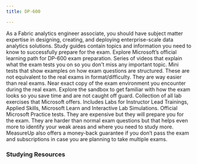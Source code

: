 ```yaml
---
title: DP-600

---
```


<Card title="Get Started" icon="star"> 
  <LinkCard title="Exam DP-600: Fabric Analytics Engineer" href="https://learn.microsoft.com/en-us/credentials/certifications/fabric-analytics-engineer-associate?WT.mc_id=studentamb_165290" target="_blank"/>
As a Fabric analytics engineer associate, you should have subject matter expertise in designing, creating, and deploying enterprise-scale data analytics solutions.
  <LinkCard title="DP-600 Study Guide" href="https://learn.microsoft.com/en-us/credentials/certifications/resources/study-guides/dp-600?WT.mc_id=studentamb_165290" target="_blank"/>
      Study guides contain topics and information you need to know to successfully prepare for the exam.
  <LinkCard title="Microsoft Learn" href="https://learn.microsoft.com/training/courses/dp-600t00/?WT.mc_id=studentamb_165290" target="_blank"/>
Explore Microsoft’s official learning path for DP-600 exam preparation.
  <LinkCard title="Readiness Zone" href="https://learn.microsoft.com/shows/exam-readiness-zone/preparing-for-dp-600-plan-implement-and-manage-a-solution-for-data-analytics/?WT.mc_id=studentamb_165290" target="_blank"/>
      Series of videos that explain what the exam tests you on so you don't miss any important topic.
  <LinkCard title="Practice Assessment" href="https://learn.microsoft.com/credentials/certifications/fabric-analytics-engineer-associate/practice/assessment?assessment-type=practice&assessmentId=90&practice-assessment-type=certification&WT.mc_id=studentamb_165290" target="_blank"/>
      Mini tests that show examples on how exam questions are structured. These are not equivalent to the real exams in format/difficulty. They are way easier than real exams.
  <LinkCard title="Exam Sandbox" href="https://aka.ms/examdemo" target="_blank"/>
      Near exact copy of the exam environment you encounter during the real exam. Explore the sandbox to get familiar with how the exam looks so you save time and are not caught off guard.
  <LinkCard title="Exam Labs" href="https://certs.msfthub.wiki/labs/dp600labs" target="_blank"/>
      Collection of all lab exercises that Microsoft offers. Includes Labs for Instructor Lead Trainings, Applied Skills, Microsoft Learn and Interactive Lab Simulations. 
</Card>

<Card title="MeasureUp Practice Tests" icon="open-book"> 
  <LinkCard title="MeasureUp Practice Test" href="https://www.measureup.com/dp-600-practice-test-implementing-analytics-solutions-using-microsoft-fabric.html#u44" target="_blank"/>
  <LinkCard title="Whizlab Practice Tests" href="https://www.whizlabs.com/microsoft-azure-certification-dp-900/" target="_blank"/>
      Official Microsoft Practice tests. They are expensive but they will prepare you for the exam. They are harder than normal exam questions but that helps 
      even more to identify your weak areas and where you need to study more. 
      MeasureUp also offers a money-back guarantee if you don’t pass the exam and subscriptions in case you are planning to take multiple exams. 
</Card>

### Studying Resources

<Tabs>

  <TabItem label="Text">
  <CardGrid>
    <LinkCard title="Microsoft Learn" href="https://learn.microsoft.com/training/courses/dp-600t00/?WT.mc_id=studentamb_165290" target="_blank"/>
  </CardGrid>
  </TabItem>

  <TabItem label="Videos">
  <CardGrid>
  </CardGrid>
  </TabItem>

  <TabItem label="Tests">
  <CardGrid>
  <LinkCard title="Microsoft Learn Practice Assessment" href="https://learn.microsoft.com/credentials/certifications/fabric-analytics-engineer-associate/practice/assessment?assessment-type=practice&assessmentId=90&practice-assessment-type=certification&WT.mc_id=studentamb_165290" target="_blank"/>
  </CardGrid>
  </TabItem>

  <TabItem label="Paid">
    <CardGrid>
    </CardGrid>
  </TabItem>

  <TabItem label="Misc">
  <CardGrid>
  </CardGrid>
  </TabItem>
  </Tabs>
